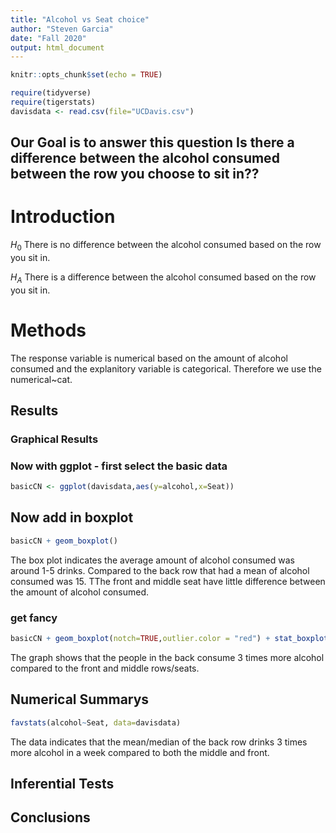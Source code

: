 ```yaml
---
title: "Alcohol vs Seat choice"
author: "Steven Garcia"
date: "Fall 2020"
output: html_document
---
```


```r
knitr::opts_chunk$set(echo = TRUE)
```

```r
require(tidyverse)
require(tigerstats)
davisdata <- read.csv(file="UCDavis.csv")
```
## Our Goal is to answer this question Is there a difference between the alcohol consumed between the row you choose to sit in??

# Introduction

$H_0$ There is no difference between the alcohol consumed based on the row you sit in.

$H_A$ There is a difference between the alcohol consumed based on the row you sit in.

# Methods

The response variable is numerical based on the amount of alcohol consumed and the explanitory variable is categorical. Therefore we use the numerical~cat. 

## Results

### Graphical Results


### Now with ggplot - first select the basic data

```r
basicCN <- ggplot(davisdata,aes(y=alcohol,x=Seat))
```
## Now add in boxplot

```r
basicCN + geom_boxplot()
```
  
The box plot indicates the average amount of alcohol consumed was around 1-5 drinks. Compared to the back row that had a mean of alcohol consumed was 15. TThe front and middle seat have little difference between the amount of alcohol consumed. 
  
### get fancy  

```r
basicCN + geom_boxplot(notch=TRUE,outlier.color = "red") + stat_boxplot(geom ='errorbar') + labs(title="Fancy notch boxplot \n with 2 lines")
```

The graph shows that the people in the back consume 3 times more alcohol compared to the front and middle rows/seats. 

## Numerical Summarys 

```r
favstats(alcohol~Seat, data=davisdata)
```

The data indicates that the mean/median of the back row drinks 3 times more alcohol in a week compared to both the middle and front. 

## Inferential Tests



## Conclusions


